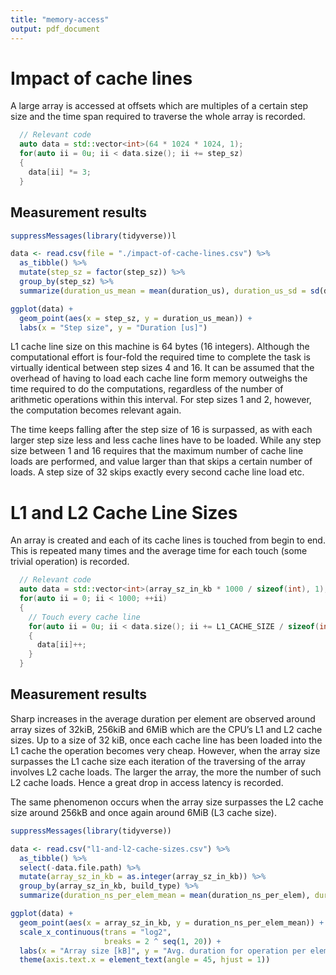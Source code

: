 ```yaml
---
title: "memory-access"
output: pdf_document
---
```


# Impact of cache lines 
A large array is accessed at offsets which are multiples of a certain step size and the time span required to traverse the whole array is recorded.

```c++
  // Relevant code
  auto data = std::vector<int>(64 * 1024 * 1024, 1);
  for(auto ii = 0u; ii < data.size(); ii += step_sz)
  {
    data[ii] *= 3;
  }
```

## Measurement results

```r
suppressMessages(library(tidyverse))l

data <- read.csv(file = "./impact-of-cache-lines.csv") %>%
  as_tibble() %>%
  mutate(step_sz = factor(step_sz)) %>%
  group_by(step_sz) %>%
  summarize(duration_us_mean = mean(duration_us), duration_us_sd = sd(duration_us))

ggplot(data) +
  geom_point(aes(x = step_sz, y = duration_us_mean)) +
  labs(x = "Step size", y = "Duration [us]")
```

L1 cache line size on this machine is 64 bytes (16 integers). Although the computational effort is four-fold the required time to complete the task is virtually identical between step sizes 4 and 16. It can be assumed that the overhead of having to load each cache line form memory outweighs the time required to do the computations, regardless of the number of arithmetic operations within this interval. For step sizes 1 and 2, however, the computation becomes relevant again.

The time keeps falling after the step size of 16 is surpassed, as with each larger step size less and less cache lines have to be loaded. While any step size between 1 and 16 requires that the maximum number of cache line loads are performed, and value larger than that skips a certain number of loads. A step size of 32 skips exactly every second cache line load etc. 

# L1 and L2 Cache Line Sizes

An array is created and each of its cache lines is touched from begin to end. This is repeated many times and the average time for each touch (some trivial operation) is recorded.  

```c++
  // Relevant code
  auto data = std::vector<int>(array_sz_in_kb * 1000 / sizeof(int), 1);
  for(auto ii = 0; ii < 1000; ++ii)
  {
    // Touch every cache line
    for(auto ii = 0u; ii < data.size(); ii += L1_CACHE_SIZE / sizeof(int))
    {
      data[ii]++;
    }
  }
```

## Measurement results

Sharp increases in the average duration per element are observed around array sizes of 32kiB, 256kiB and 6MiB which are the CPU's L1 and L2 cache sizes. Up to a size of 32 kiB, once each cache line has been loaded into the L1 cache the operation becomes very cheap. However, when the array size surpasses the L1 cache size each iteration of the traversing of the array involves L2 cache loads. The larger the array, the more the number of such L2 cache loads. Hence a great drop in access latency is recorded. 

The same phenomenon occurs when the array size surpasses the L2 cache size around 256kB and once again around 6MiB (L3 cache size).

```r
suppressMessages(library(tidyverse))

data <- read.csv("l1-and-l2-cache-sizes.csv") %>%
  as_tibble() %>%
  select(-data.file.path) %>%
  mutate(array_sz_in_kb = as.integer(array_sz_in_kb)) %>%
  group_by(array_sz_in_kb, build_type) %>%
  summarize(duration_ns_per_elem_mean = mean(duration_ns_per_elem), duration_ns_per_elem_sd = sd(duration_ns_per_elem), count = n())

ggplot(data) +
  geom_point(aes(x = array_sz_in_kb, y = duration_ns_per_elem_mean)) +
  scale_x_continuous(trans = "log2",
                     breaks = 2 ^ seq(1, 20)) +
  labs(x = "Array size [kB]", y = "Avg. duration for operation per element [ns]") + 
  theme(axis.text.x = element_text(angle = 45, hjust = 1))

```